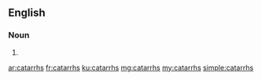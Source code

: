 ==English==

===Noun===
{{head|en|noun plural form}}

# {{plural of|catarrh|lang=en}}

[[ar:catarrhs]]
[[fr:catarrhs]]
[[ku:catarrhs]]
[[mg:catarrhs]]
[[my:catarrhs]]
[[simple:catarrhs]]